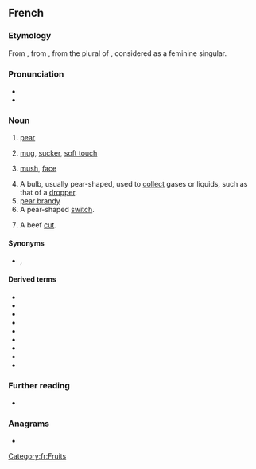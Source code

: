 {{also|poiré}}
==French==

===Etymology===
From {{inh|fr|fro|peire}}, from {{inh|fr|VL.|*pira}}, from the plural of {{inh|fr|la|pirum}}, considered as a feminine singular.

===Pronunciation===
* {{fr-IPA}}
* {{audio|fr|Fr-poire.ogg|audio}}

===Noun===
{{fr-noun|f}}

# [[pear]]
# {{lb|fr|colloquial}} [[mug]], [[sucker]], [[soft touch]]
# {{lb|fr|informal}} [[mush]], [[face]]
#: {{ux|fr|en pleine '''poire'''|straight in the face}}
#: {{ux|fr|[[se payer la poire]] de quelqu'un|to [[pull someone's leg]]}}
# A bulb, usually pear-shaped, used to [[collect]] gases or liquids, such as that of a [[dropper]].
# [[pear brandy]]
# A pear-shaped [[switch]].
# {{lb|fr|butchery}} A beef [[cut]].

====Synonyms====
* {{sense|fool}} {{l|fr|pigeon}}, {{l|fr|gogo}}

====Derived terms====
* {{l|fr|poirier}}
* {{l|fr|poiré}}
* {{l|fr|poire à lavement}}
* {{l|fr|poire belle Hélène}}
* {{l|fr|poire d'avocat}}
* {{l|fr|bonne poire}}
* {{l|fr|couper la poire en deux}}
* {{l|fr|garder une poire pour la soif}}
* {{l|fr|se fendre la poire}}

===Further reading===
* {{R:TLFi}}

===Anagrams===
* {{l|fr|proie}}

[[Category:fr:Fruits]]